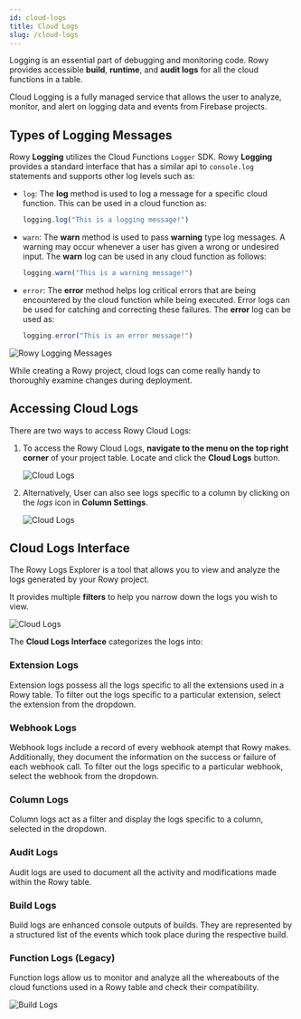```yaml
---
id: cloud-logs
title: Cloud Logs
slug: /cloud-logs
---
```



Logging is an essential part of debugging and monitoring code. Rowy provides accessible **build**, **runtime**, and **audit logs** for all the cloud functions in a table.

Cloud Logging is a fully managed service that allows the user to analyze, monitor, and alert on logging data and events from Firebase projects.

## Types of Logging Messages

Rowy **Logging** utilizes the Cloud Functions `Logger` SDK. Rowy **Logging** provides a standard interface that has a similar api to `console.log` statements and supports other log levels such as: 

- `log`: The **log** method is used to log a message for a specific cloud function. This can be used in a cloud function as:
    ```js
    logging.log("This is a logging message!")
    ```

- `warn`: The **warn** method is used to pass **warning** type log messages. A warning may occur whenever a user has given a wrong or undesired input. The **warn** log can be used in any cloud function as follows:
    ```js
    logging.warn("This is a warning message!")
    ```

- `error`: The **error** method helps log critical errors that are being encountered by the cloud function while being executed. Error logs can be used for catching and correcting these failures. The **error** log can be used as:
    ```js
    logging.error("This is an error message!")

<img src={logMessages} alt="Rowy Logging Messages" />

While creating a Rowy project, cloud logs can come really handy to thoroughly examine changes during deployment. 

## Accessing Cloud Logs

There are two ways to access Rowy Cloud Logs:

1. To access the Rowy Cloud Logs, **navigate to the menu on the top right corner** of your project table. Locate and click the **Cloud Logs** button. 

    <img src={cloudLogs} alt="Cloud Logs" />

2. Alternatively, User can also see logs specific to a column by clicking on the *logs* icon in **Column Settings**.

    <img src={cloudLogs2} alt="Cloud Logs" />


## Cloud Logs Interface

The Rowy Logs Explorer is a tool that allows you to view and analyze the logs generated by your Rowy project.

It provides multiple **filters** to help you narrow down the logs you wish to view.

<img src={cloudLogs3} alt="Cloud Logs" />

The **Cloud Logs Interface** categorizes the logs into:

### Extension Logs
Extension logs possess all the logs specific to all the extensions used in a Rowy table. To filter out the logs specific to a particular extension, select the extension from the dropdown.

### Webhook Logs
Webhook logs include a record of every webhook atempt that Rowy makes. Additionally, they document the information on the success or failure of each webhook call. To filter out the logs specific to a particular webhook, select the webhook from the dropdown.

### Column Logs
Column logs act as a filter and display the logs specific to a column, selected in the dropdown.

### Audit Logs
Audit logs are used to document all the activity and modifications made within the Rowy table.

### Build Logs
Build logs are enhanced console outputs of builds. They are represented by a structured list of the events which took place during the respective build.

### Function Logs (Legacy)
Function logs allow us to monitor and analyze all the whereabouts of the cloud functions used in a Rowy table and check their compatibility.


<img src={buildLogs} alt="Build Logs" />